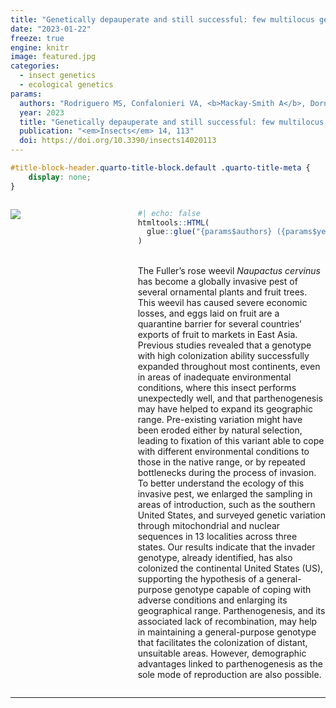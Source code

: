 ```yaml
---
title: "Genetically depauperate and still successful: few multilocus genotypes of the introduced parthenogenetic weevil <em>Naupactus cervinus</em> (Coleoptera:Curculionidae) prevail in the Continental United States"
date: "2023-01-22"
freeze: true
engine: knitr
image: featured.jpg 
categories:
  - insect genetics
  - ecological genetics
params:
  authors: "Rodriguero MS, Confalonieri VA, <b>Mackay-Smith A</b>, Dornon MK, Zagoren E, Palmer A, Sequeira AS"
  year: 2023
  title: "Genetically depauperate and still successful: few multilocus genotypes of the introduced parthenogenetic weevil <em>Naupactus cervinus</em> (Coleoptera:Curculionidae) prevail in the Continental United States"
  publication: "<em>Insects</em> 14, 113"
  doi: https://doi.org/10.3390/insects14020113
---
```


<!-- remove metadata section -->

```css
#title-block-header.quarto-title-block.default .quarto-title-meta {
    display: none;
}
```

:::::: columns
::: {.column width="30%"}
[![](./featured.jpg)](https://doi.org/10.1038/s41588-021-00900-4)
:::

::: {.column width="5%"}
:::

::: {.column width="65%"}
```r
#| echo: false
htmltools::HTML(
  glue::glue("{params$authors} ({params$year}) {params$title}. {params$publication}  <a href='{params$doi}' target='_blank'>{params$doi}.</a>")
)
```

<br> The Fuller’s rose weevil *Naupactus cervinus* has become a globally invasive pest of several ornamental plants and fruit trees. This weevil has caused severe economic losses, and eggs laid on fruit are a quarantine barrier for several countries’ exports of fruit to markets in East Asia. Previous studies revealed that a genotype with high colonization ability successfully expanded throughout most continents, even in areas of inadequate environmental conditions, where this insect performs unexpectedly well, and that parthenogenesis may have helped to expand its geographic range. Pre-existing variation might have been eroded either by natural selection, leading to fixation of this variant able to cope with different environmental conditions to those in the native range, or by repeated bottlenecks during the process of invasion. To better understand the ecology of this invasive pest, we enlarged the sampling in areas of introduction, such as the southern United States, and surveyed genetic variation through mitochondrial and nuclear sequences in 13 localities across three states. Our results indicate that the invader genotype, already identified, has also colonized the continental United States (US), supporting the hypothesis of a general-purpose genotype capable of coping with adverse conditions and enlarging its geographical range. Parthenogenesis, and its associated lack of recombination, may help in maintaining a general-purpose genotype that facilitates the colonization of distant, unsuitable areas. However, demographic advantages linked to parthenogenesis as the sole mode of reproduction are also possible.
:::
::::::

------------------------------------------------------------------------
